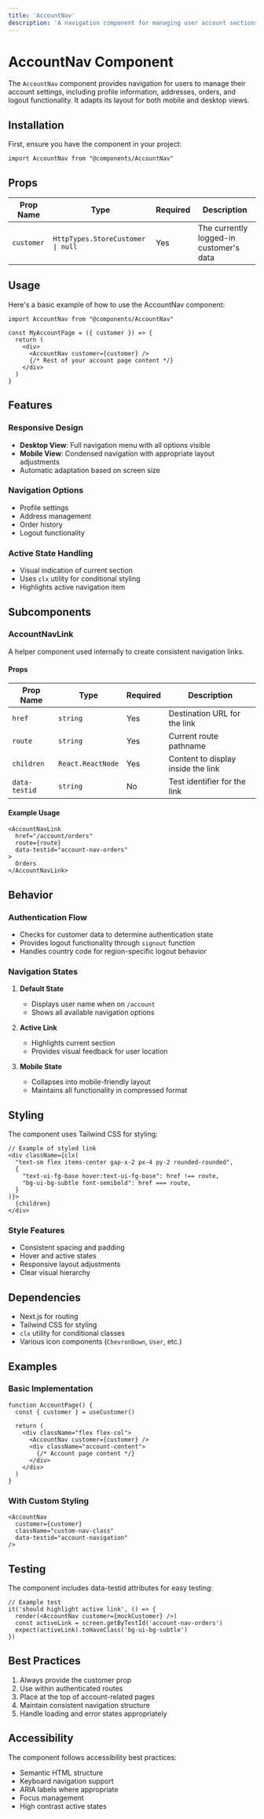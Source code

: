 ```yaml
---
title: 'AccountNav'
description: 'A navigation component for managing user account sections and authentication state.'
---
```


# AccountNav Component

The `AccountNav` component provides navigation for users to manage their account settings, including profile information, addresses, orders, and logout functionality. It adapts its layout for both mobile and desktop views.

## Installation

First, ensure you have the component in your project:

```tsx copy
import AccountNav from "@components/AccountNav"
```

## Props

| Prop Name | Type | Required | Description |
|-----------|------|----------|-------------|
| `customer` | `HttpTypes.StoreCustomer \| null` | Yes | The currently logged-in customer's data |

## Usage

Here's a basic example of how to use the AccountNav component:

```tsx copy
import AccountNav from "@components/AccountNav"

const MyAccountPage = ({ customer }) => {
  return (
    <div>
      <AccountNav customer={customer} />
      {/* Rest of your account page content */}
    </div>
  )
}
```

## Features

### Responsive Design
- **Desktop View**: Full navigation menu with all options visible
- **Mobile View**: Condensed navigation with appropriate layout adjustments
- Automatic adaptation based on screen size

### Navigation Options
- Profile settings
- Address management
- Order history 
- Logout functionality

### Active State Handling
- Visual indication of current section
- Uses `clx` utility for conditional styling
- Highlights active navigation item

## Subcomponents

### AccountNavLink

A helper component used internally to create consistent navigation links.

#### Props

| Prop Name | Type | Required | Description |
|-----------|------|----------|-------------|
| `href` | `string` | Yes | Destination URL for the link |
| `route` | `string` | Yes | Current route pathname |
| `children` | `React.ReactNode` | Yes | Content to display inside the link |
| `data-testid` | `string` | No | Test identifier for the link |

#### Example Usage

```tsx copy
<AccountNavLink 
  href="/account/orders" 
  route={route}
  data-testid="account-nav-orders"
>
  Orders
</AccountNavLink>
```

## Behavior

### Authentication Flow
- Checks for customer data to determine authentication state
- Provides logout functionality through `signout` function
- Handles country code for region-specific logout behavior

### Navigation States
1. **Default State**
   - Displays user name when on `/account`
   - Shows all available navigation options

2. **Active Link**
   - Highlights current section
   - Provides visual feedback for user location

3. **Mobile State**
   - Collapses into mobile-friendly layout
   - Maintains all functionality in compressed format

## Styling

The component uses Tailwind CSS for styling:

```tsx copy
// Example of styled link
<div className={clx(
  "text-sm flex items-center gap-x-2 px-4 py-2 rounded-rounded",
  {
    "text-ui-fg-base hover:text-ui-fg-base": href !== route,
    "bg-ui-bg-subtle font-semibold": href === route,
  }
)}>
  {children}
</div>
```

### Style Features
- Consistent spacing and padding
- Hover and active states
- Responsive layout adjustments
- Clear visual hierarchy

## Dependencies

- Next.js for routing
- Tailwind CSS for styling
- `clx` utility for conditional classes
- Various icon components (`ChevronDown`, `User`, etc.)

## Examples

### Basic Implementation

```tsx copy
function AccountPage() {
  const { customer } = useCustomer()
  
  return (
    <div className="flex flex-col">
      <AccountNav customer={customer} />
      <div className="account-content">
        {/* Account page content */}
      </div>
    </div>
  )
}
```

### With Custom Styling

```tsx copy
<AccountNav 
  customer={customer}
  className="custom-nav-class"
  data-testid="account-navigation"
/>
```

## Testing

The component includes data-testid attributes for easy testing:

```tsx copy
// Example test
it('should highlight active link', () => {
  render(<AccountNav customer={mockCustomer} />)
  const activeLink = screen.getByTestId('account-nav-orders')
  expect(activeLink).toHaveClass('bg-ui-bg-subtle')
})
```

## Best Practices

1. Always provide the customer prop
2. Use within authenticated routes
3. Place at the top of account-related pages
4. Maintain consistent navigation structure
5. Handle loading and error states appropriately

## Accessibility

The component follows accessibility best practices:

- Semantic HTML structure
- Keyboard navigation support
- ARIA labels where appropriate
- Focus management
- High contrast active states
